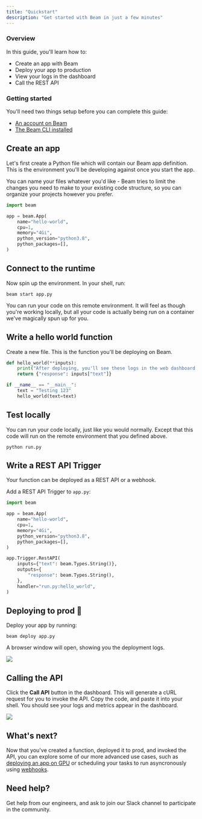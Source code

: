 ```yaml
---
title: "Quickstart"
description: "Get started with Beam in just a few minutes"
---
```


### Overview

In this guide, you'll learn how to:

- Create an app with Beam
- Deploy your app to production
- View your logs in the dashboard
- Call the REST API

### Getting started

You'll need two things setup before you can complete this guide:

- [An account on Beam](http://getbeam.dev)
- [The Beam CLI installed](/beam/getting-started/install-beam)

## Create an app

Let's first create a Python file which will contain our Beam app definition. This is the environment you'll be developing against once you start the app.

<Info>
  You can name your files whatever you'd like - Beam tries to limit the changes
  you need to make to your existing code structure, so you can organize your
  projects however you prefer.
</Info>

```python app.py
import beam

app = beam.App(
    name="hello-world",
    cpu=1,
    memory="4Gi",
    python_version="python3.8",
    python_packages=[],
)
```

## Connect to the runtime

Now spin up the environment. In your shell, run:

```curl
beam start app.py
```

You can run your code on this remote environment. It will feel as though you're working locally, but all your code is actually being run on a container we've magically spun up for you.

## Write a hello world function

Create a new file. This is the function you'll be deploying on Beam.

```python run.py
def hello_world(**inputs):
    print("After deploying, you'll see these logs in the web dashboard 👀")
    return {"response": inputs["text"]}

if __name__ == "__main__":
    text = "Testing 123"
    hello_world(text=text)
```

## Test locally

You can run your code locally, just like you would normally. Except that this code will run on the remote environment that you defined above.

```curl
python run.py
```

## Write a REST API Trigger

Your function can be deployed as a REST API or a webhook.

Add a REST API Trigger to `app.py`:

```python app.py
import beam

app = beam.App(
    name="hello-world",
    cpu=1,
    memory="4Gi",
    python_version="python3.8",
    python_packages=[],
)

app.Trigger.RestAPI(
    inputs={"text": beam.Types.String()},
    outputs={
        "response": beam.Types.String(),
    },
    handler="run.py:hello_world",
)
```

## Deploying to prod 🚀

Deploy your app by running:

```curl
beam deploy app.py
```

A browser window will open, showing you the deployment logs.

![](/img/beam/getting-started/quickstart/logs.png)

## Calling the API

Click the **Call API** button in the dashboard. This will generate a cURL request for you to invoke the API. Copy the code, and paste it into your shell. You should see your logs and metrics appear in the dashboard.

![](/img/beam/getting-started/quickstart/call-api.png)

## What's next?

Now that you've created a function, deployed it to prod, and invoked the API, you can explore some of our more advanced use cases, such as [deploying an app on GPU](/beam/getting-started/stable-diffusion-gpu) or scheduling your tasks to run asyncronously using [webhooks](/beam/getting-started/running-a-web-scraper).

## Need help?

Get help from our engineers, and ask to join our Slack channel to participate in the community.
